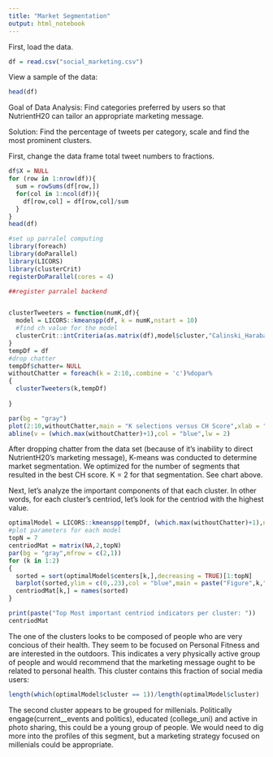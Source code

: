 ```yaml
---
title: "Market Segmentation"
output: html_notebook
---
```


First, load the data.
```r
df = read.csv("social_marketing.csv")
```

View a sample of the data:
```r
head(df)
```
Goal of Data Analysis: Find categories preferred by users so that NutrientH20 can tailor an appropriate marketing message.

Solution: Find the percentage of tweets per category, scale and find the most prominent clusters.


First, change the data frame total tweet numbers to fractions.
```r
df$X = NULL
for (row in 1:nrow(df)){
  sum = rowSums(df[row,])
  for(col in 1:ncol(df)){
    df[row,col] = df[row,col]/sum
  }   
}
head(df)
```

```r
#set up parralel computing
library(foreach)
library(doParallel)
library(LICORS)
library(clusterCrit)
registerDoParallel(cores = 4)
```

```r

##register parralel backend


clusterTweeters = function(numK,df){
  model = LICORS::kmeanspp(df, k = numK,nstart = 10)
  #find ch value for the model
  clusterCrit::intCriteria(as.matrix(df),model$cluster,"Calinski_Harabasz")
}
tempDf = df
#drop chatter 
tempDf$chatter= NULL
withoutChatter = foreach(k = 2:10,.combine = 'c')%dopar%
{
  clusterTweeters(k,tempDf)
  
}

```



```r
par(bg = "gray")
plot(2:10,withoutChatter,main = "K selections versus CH Score",xlab = "K",ylab = "CH Score",type = "l",col = "red")
abline(v = (which.max(withoutChatter)+1),col = "blue",lw = 2)
```


After dropping chatter from the data set (because of it's inability to direct NutrientH20's marketing message), K-means was conducted to determine market segmentation. We optimized for the number of segments that resulted in the best CH score. K = 2 for that segmentation. See chart above.

Next, let's analyze the important components of that each cluster. In other words, for each cluster's centriod, let's look for the centriod with the highest value.
```r
optimalModel = LICORS::kmeanspp(tempDf, (which.max(withoutChatter)+1),nstart = 10)
#plot parameters for each model
topN = 7
centriodMat = matrix(NA,2,topN)
par(bg = "gray",mfrow = c(2,1))
for (k in 1:2)
{
  sorted = sort(optimalModel$centers[k,],decreasing = TRUE)[1:topN]
  barplot(sorted,ylim = c(0,.23),col = "blue",main = paste("Figure",k,":"))
  centriodMat[k,] = names(sorted)
}

print(paste("Top Most important centriod indicators per cluster: "))
centriodMat
```
The one of the clusters looks to be composed of people who are very concious of their health. They seem to be focused on Personal Fitness and are interested in the outdoors. This indicates a very physically active group of people and would recommend that the marketing message ought to be related to personal health. This cluster contains this fraction of social media users:

```r
length(which(optimalModel$cluster == 1))/length(optimalModel$cluster)
```

The second cluster appears to be grouped for millenials. Politically engage(current__events and politics), educated (college_uni) and active in photo sharing, this could be a young group of people. We would need to dig more into the profiles of this segment, but a marketing strategy focused on millenials could be appropriate.